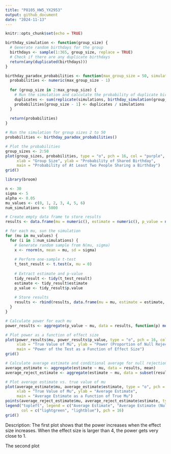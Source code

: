 ```yaml
---
title: "P8105_HW5_YX2953"
output: github_document
date: "2024-11-13"
---
```


```r
knitr::opts_chunk$set(echo = TRUE)
```

```r
birthday_simulation <- function(group_size) {
  # Generate random birthdays for the group
  birthdays <- sample(1:365, group_size, replace = TRUE)
  # Check if there are any duplicate birthdays
  return(any(duplicated(birthdays)))
}

birthday_paradox_probabilities <- function(max_group_size = 50, simulations = 10000) {
  probabilities <- numeric(max_group_size - 1)
  
  for (group_size in 2:max_group_size) {
    # Run the simulation and calculate the probability of duplicate birthdays
    duplicates <- sum(replicate(simulations, birthday_simulation(group_size)))
    probabilities[group_size - 1] <- duplicates / simulations
  }
  
  return(probabilities)
}

# Run the simulation for group sizes 2 to 50
probabilities <- birthday_paradox_probabilities()

# Plot the probabilities
group_sizes <- 2:50
plot(group_sizes, probabilities, type = "o", pch = 16, col = "purple",
     xlab = "Group Size", ylab = "Probability of Shared Birthday",
     main = "Probability of At Least Two People Sharing a Birthday")
grid()
```

```r
library(broom)

n <- 30
sigma <- 5
alpha <- 0.05
mu_values <- c(0, 1, 2, 3, 4, 5, 6)
num_simulations <- 5000

# Create empty data frame to store results
results <- data.frame(mu = numeric(), estimate = numeric(), p_value = numeric())

# for each mu, sun the simulation 
for (mu in mu_values) {
  for (i in 1:num_simulations) {
    # Generate random sample from N(mu, sigma)
    x <- rnorm(n, mean = mu, sd = sigma)
    
    # Perform one-sample t-test
    t_test_result <- t.test(x, mu = 0)
    
    # Extract estimate and p-value
    tidy_result <- tidy(t_test_result)
    estimate <- tidy_result$estimate
    p_value <- tidy_result$p.value
    
    # Store results
    results <- rbind(results, data.frame(mu = mu, estimate = estimate, p_value = p_value))
  }
}

# Calculate power for each mu
power_results <- aggregate(p_value ~ mu, data = results, function(p) mean(p < alpha))

# Plot power as a function of effect size
plot(power_results$mu, power_results$p_value, type = "o", pch = 16, col = "purple",
     xlab = "True Value of Mu", ylab = "Power (Proportion of Null Rejections)",
     main = "Power of the Test as a Function of Effect Size")
grid()

# Calculate average estimate and conditional average for null rejections
average_estimate <- aggregate(estimate ~ mu, data = results, mean)
average_reject_estimate <- aggregate(estimate ~ mu, data = subset(results, p_value < alpha), mean)

# Plot average estimate vs. true value of mu
plot(average_estimate$mu, average_estimate$estimate, type = "o", pch = 16, col = "lightgreen",
     xlab = "True Value of Mu", ylab = "Average Estimate",
     main = "Average Estimate as a Function of True Mu")
points(average_reject_estimate$mu, average_reject_estimate$estimate, type = "o", pch = 16, col = "lightblue")
legend("topleft", legend = c("Average Estimate", "Average Estimate (Null Rejected)"),
       col = c("lightgreen", "lightblue"), pch = 16)
grid()
```
Description:
The first plot shows that the power increases when the effect size increases. When the effect size is larger than 4, the power gets very close to 1.

The second plot
